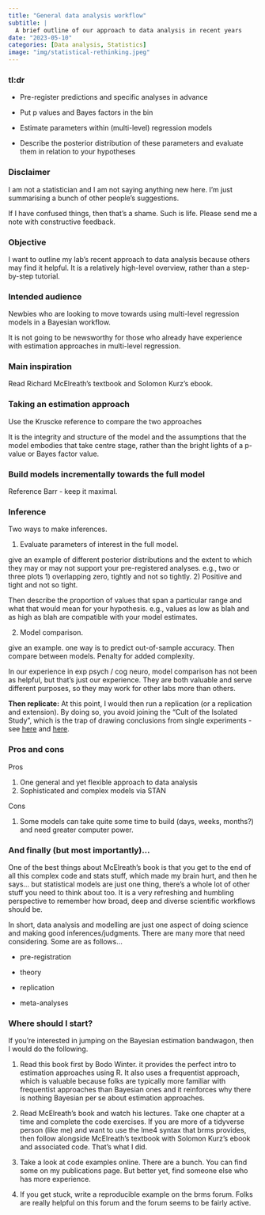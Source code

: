 ```yaml
---
title: "General data analysis workflow"
subtitle: | 
  A brief outline of our approach to data analysis in recent years 
date: "2023-05-10"
categories: [Data analysis, Statistics]
image: "img/statistical-rethinking.jpeg"
---
```


### tl:dr

-   Pre-register predictions and specific analyses in advance

-   Put p values and Bayes factors in the bin

-   Estimate parameters within (multi-level) regression models

-   Describe the posterior distribution of these parameters and evaluate them in relation to your hypotheses

### Disclaimer

I am not a statistician and I am not saying anything new here. I'm just summarising a bunch of other people's suggestions.

If I have confused things, then that's a shame. Such is life. Please send me a note with constructive feedback.

### Objective

I want to outline my lab's recent approach to data analysis because others may find it helpful. It is a relatively high-level overview, rather than a step-by-step tutorial.

### Intended audience

Newbies who are looking to move towards using multi-level regression models in a Bayesian workflow.

It is not going to be newsworthy for those who already have experience with estimation approaches in multi-level regression.

### Main inspiration

Read Richard McElreath's textbook and Solomon Kurz's ebook.

### Taking an estimation approach

Use the Kruscke reference to compare the two approaches

It is the integrity and structure of the model and the assumptions that the model embodies that take centre stage, rather than the bright lights of a p-value or Bayes factor value.

### Build models incrementally towards the full model

Reference Barr - keep it maximal.

### Inference

Two ways to make inferences.

1.  Evaluate parameters of interest in the full model.

give an example of different posterior distributions and the extent to which they may or may not support your pre-registered analyses. e.g., two or three plots 1) overlapping zero, tightly and not so tightly. 2) Positive and tight and not so tight.

Then describe the proportion of values that span a particular range and what that would mean for your hypothesis. e.g., values as low as blah and as high as blah are compatible with your model estimates.

2.  Model comparison.

give an example. one way is to predict out-of-sample accuracy. Then compare between models. Penalty for added complexity.

In our experience in exp psych / cog neuro, model comparison has not been as helpful, but that's just our experience. They are both valuable and serve different purposes, so they may work for other labs more than others.

**Then replicate:** At this point, I would then run a replication (or a replication and extension). By doing so, you avoid joining the "Cult of the Isolated Study", which is the trap of drawing conclusions from single experiments - see [here](https://doi.org/10.2307/2981525) and [here](https://www.tandfonline.com/doi/full/10.1080/00031305.2018.1518264).

### Pros and cons

Pros

1.  One general and yet flexible approach to data analysis
2.  Sophisticated and complex models via STAN

Cons

1.  Some models can take quite some time to build (days, weeks, months?) and need greater computer power.

### And finally (but most importantly)...

One of the best things about McElreath's book is that you get to the end of all this complex code and stats stuff, which made my brain hurt, and then he says... but statistical models are just one thing, there's a whole lot of other stuff you need to think about too. It is a very refreshing and humbling perspective to remember how broad, deep and diverse scientific workflows should be.

In short, data analysis and modelling are just one aspect of doing science and making good inferences/judgments. There are many more that need considering. Some are as follows...

-   pre-registration

-   theory

-   replication

-   meta-analyses

### Where should I start?

If you're interested in jumping on the Bayesian estimation bandwagon, then I would do the following.

1.  Read this book first by Bodo Winter. it provides the perfect intro to estimation approaches using R. It also uses a frequentist approach, which is valuable because folks are typically more familiar with frequentist approaches than Bayesian ones and it reinforces why there is nothing Bayesian per se about estimation approaches.

2.  Read McElreath's book and watch his lectures. Take one chapter at a time and complete the code exercises. If you are more of a tidyverse person (like me) and want to use the lme4 syntax that brms provides, then follow alongside McElreath's textbook with Solomon Kurz's ebook and associated code. That's what I did.

3.  Take a look at code examples online. There are a bunch. You can find some on my publications page. But better yet, find someone else who has more experience.

4.  If you get stuck, write a reproducible example on the brms forum. Folks are really helpful on this forum and the forum seems to be fairly active.
